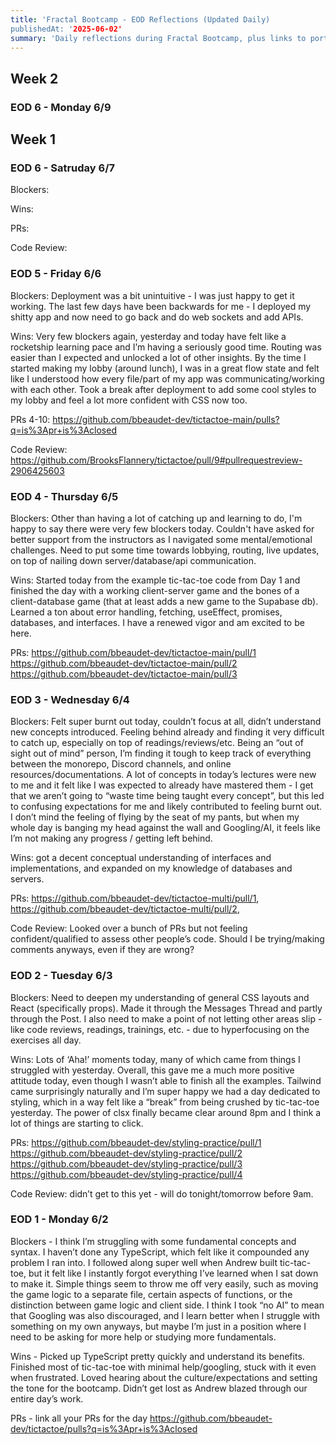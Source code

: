 ```yaml
---
title: 'Fractal Bootcamp - EOD Reflections (Updated Daily)
publishedAt: '2025-06-02'
summary: 'Daily reflections during Fractal Bootcamp, plus links to portfolio projects and PRs'
---
```


## Week 2

### EOD 6 - Monday 6/9


## Week 1

### EOD 6 - Satruday 6/7

Blockers:

Wins:

PRs:

Code Review:


### EOD 5 - Friday 6/6

Blockers: Deployment was a bit unintuitive - I was just happy to get it working. The last few days have been backwards for me - I deployed my shitty app and now need to go back and do web sockets and add APIs. 

Wins: Very few blockers again, yesterday and today have felt like a rocketship learning pace and I’m having a seriously good time. Routing was easier than I expected and unlocked a lot of other insights. By the time I started making my lobby (around lunch), I was in a great flow state and felt like I understood how every file/part of my app was communicating/working with each other. Took a break after deployment to add some cool styles to my lobby and feel a lot more confident with CSS now too. 

PRs 4-10: 
https://github.com/bbeaudet-dev/tictactoe-main/pulls?q=is%3Apr+is%3Aclosed

Code Review:
https://github.com/BrooksFlannery/tictactoe/pull/9#pullrequestreview-2906425603


### EOD 4 - Thursday 6/5

Blockers: Other than having a lot of catching up and learning to do, I'm happy to say there were very few blockers today. Couldn't have asked for better support from the instructors as I navigated some mental/emotional challenges. Need to put some time towards lobbying, routing, live updates, on top of nailing down server/database/api communication. 

Wins: Started today from the example tic-tac-toe code from Day 1 and finished the day with a working client-server game and the bones of a client-database game (that at least adds a new game to the Supabase db). Learned a ton about error handling, fetching, useEffect, promises, databases, and interfaces. I have a renewed vigor and am excited to be here. 

PRs: 
https://github.com/bbeaudet-dev/tictactoe-main/pull/1
https://github.com/bbeaudet-dev/tictactoe-main/pull/2
https://github.com/bbeaudet-dev/tictactoe-main/pull/3


### EOD 3 - Wednesday 6/4

Blockers: Felt super burnt out today, couldn’t focus at all, didn’t understand new concepts introduced. Feeling behind already and finding it very difficult to catch up, especially on top of readings/reviews/etc. Being an “out of sight out of mind” person, I’m finding it tough to keep track of everything between the monorepo, Discord channels, and online resources/documentations. A lot of concepts in today’s lectures were new to me and it felt like I was expected to already have mastered them - I get that we aren’t going to “waste time being taught every concept”, but this led to confusing expectations for me and likely contributed to feeling burnt out. I don’t mind the feeling of flying by the seat of my pants, but when my whole day is banging my head against the wall and Googling/AI, it feels like I’m not making any progress / getting left behind. 

Wins: got a decent conceptual understanding of interfaces and implementations, and expanded on my knowledge of databases and servers. 

PRs: 
https://github.com/bbeaudet-dev/tictactoe-multi/pull/1,
https://github.com/bbeaudet-dev/tictactoe-multi/pull/2,

Code Review: Looked over a bunch of PRs but not feeling confident/qualified to assess other people’s code. Should I be trying/making comments anyways, even if they are wrong?


### EOD 2 - Tuesday 6/3

Blockers: Need to deepen my understanding of general CSS layouts and React (specifically props). Made it through the Messages Thread and partly through the Post. I also need to make a point of not letting other areas slip - like code reviews, readings, trainings, etc. - due to hyperfocusing on the exercises all day.

Wins: Lots of ‘Aha!’ moments today, many of which came from things I struggled with yesterday. Overall, this gave me a much more positive attitude today, even though I wasn’t able to finish all the examples. Tailwind came surprisingly naturally and I’m super happy we had a day dedicated to styling, which in a way felt like a “break” from being crushed by tic-tac-toe yesterday. The power of clsx finally became clear around 8pm and I think a lot of things are starting to click. 

PRs: 
https://github.com/bbeaudet-dev/styling-practice/pull/1
https://github.com/bbeaudet-dev/styling-practice/pull/2
https://github.com/bbeaudet-dev/styling-practice/pull/3
https://github.com/bbeaudet-dev/styling-practice/pull/4

Code Review: didn’t get to this yet - will do tonight/tomorrow before 9am.


### EOD 1 - Monday 6/2

Blockers - I think I’m struggling with some fundamental concepts and syntax. I haven’t done any TypeScript, which felt like it compounded any problem I ran into. I followed along super well when Andrew built tic-tac-toe, but it felt like I instantly forgot everything I’ve learned when I sat down to make it. Simple things seem to throw me off very easily, such as moving the game logic to a separate file, certain aspects of functions, or the distinction between game logic and client side. I think I took “no AI” to mean that Googling was also discouraged, and I learn better when I struggle with something on my own anyways, but maybe I’m just in a position where I need to be asking for more help or studying more fundamentals. 

Wins - Picked up TypeScript pretty quickly and understand its benefits. Finished most of tic-tac-toe with minimal help/googling, stuck with it even when frustrated. Loved hearing about the culture/expectations and setting the tone for the bootcamp. Didn’t get lost as Andrew blazed through our entire day’s work. 

PRs - link all your PRs for the day
https://github.com/bbeaudet-dev/tictactoe/pulls?q=is%3Apr+is%3Aclosed

